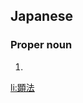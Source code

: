 ==Japanese==
{{ja-kanjitab|あき|のり}}

===Proper noun===
{{ja-pos|あきのり|proper}}

# {{given name|male|lang=ja|sort=あきのり}}

[[li:顕法]]
